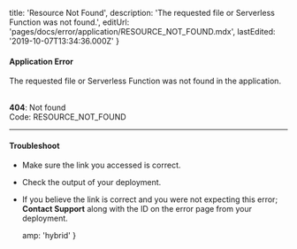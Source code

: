 
  title: 'Resource Not Found',
  description: 'The requested file or Serverless Function was not found.',
  editUrl: 'pages/docs/error/application/RESOURCE_NOT_FOUND.mdx',
  lastEdited: '2019-10-07T13:34:36.000Z'
}

#### Application Error

The requested file or Serverless Function was not found in the application.

<br />

<Note label={false}>
  <b>404</b>: Not found
  <br />
  Code: <InlineCode>RESOURCE_NOT_FOUND</InlineCode>
</Note>

---

#### Troubleshoot

- Make sure the link you accessed is correct.
- Check the output of your deployment.
- If you believe the link is correct and you were not expecting this error; **<EmailLink type="support">Contact Support</EmailLink>** along with the ID on the error page from your deployment.


  amp: 'hybrid'
}
